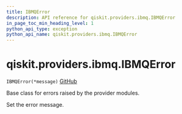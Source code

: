 ```yaml
---
title: IBMQError
description: API reference for qiskit.providers.ibmq.IBMQError
in_page_toc_min_heading_level: 1
python_api_type: exception
python_api_name: qiskit.providers.ibmq.IBMQError
---
```


# qiskit.providers.ibmq.IBMQError

<span id="qiskit.providers.ibmq.IBMQError" />

`IBMQError(*message)` [GitHub](https://github.com/qiskit/qiskit-ibmq-provider/tree/stable/0.17/qiskit/providers/ibmq/exceptions.py "view source code")

Base class for errors raised by the provider modules.

Set the error message.

